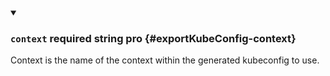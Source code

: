 
<details className="config-field" data-expandable="false" open>
<summary>

### `context` <span className="config-field-required" data-required="false">required</span> <span className="config-field-type">string</span> <span className="config-field-default"></span> <span className="config-field-enum"></span> <span data-pro="false" className="config-field-pro">pro</span> {#exportKubeConfig-context}

Context is the name of the context within the generated kubeconfig to use.

</summary>



</details>
